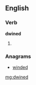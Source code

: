 ==English==

===Verb===
'''dwined'''

# {{past of|[[dwine]]}}

===Anagrams===
* [[winded#English|winded]]

[[mg:dwined]]